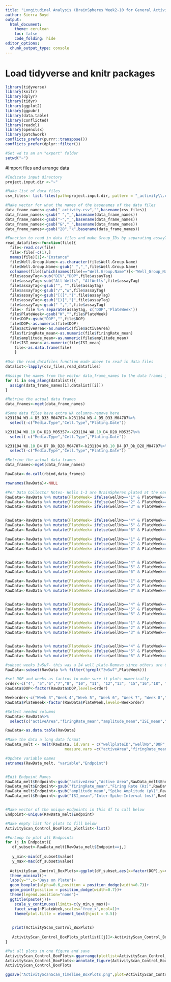 ---
title: "Longitudinal Analysis (BrainSpheres Week2-10 for General Activity"
author: Sierra Boyd
output:
  html_document:
    theme: cerulean
    toc: false
    code_folding: hide
editor_options: 
  chunk_output_type: console
---

# Load tidyverse and knitr packages

```{r load packages}

library(tidyverse)
library(knitr)
library(dplyr)
library(tidyr)
library(ggplot2)
library(ggpubr)
library(data.table)
library(conflicted)
library(readxl)
library(openxlsx)
library(patchwork)
conflicts_prefer(purrr::transpose())
conflicts_prefer(dplyr::filter())

```

```{r}
#Set wd to an an "export" folder
setwd("~")

```

#Import files and arrange data
```{r}
#Indicate input directory
project.input.dir <-"~"

#Make list of data files 
csv_files<- list.files(path=project.input.dir, pattern = "_activity\\.csv$", recursive = T, full.names = T) 

#Make vector for what the names of the basenames of the data files
data_frame_names<-gsub("_activity.csv","",basename(csv_files))
data_frame_names<-gsub(" ","_",basename(data_frame_names))
data_frame_names<-gsub("-","_",basename(data_frame_names))
data_frame_names<-gsub("&","_",basename(data_frame_names))
data_frame_names<-gsub("20","k",basename(data_frame_names))

#Function to read in data files and make Group_IDs by separating assayTag
read_datafiles<-function(file){
  file<-read.csv(file)
  file<-file[-c(1),]
  names(file)[1]<-"Instance"
  file$Well.Group.Name<-as.character(file$Well.Group.Name)
  file$Well.Group.Name<-gsub(" ","_",file$Well.Group.Name)
  colnames(file)[which(names(file)=="Well.Group.Name")]<-"Well_Group_Name"
  file$assayTag<-sub("DIV","DOP",file$assayTag)
  file$assayTag<-sub("All Wells", "AllWells",file$assayTag)
  file$assayTag<-gsub("", "",file$assayTag)
  file$assayTag<-gsub("/","w",file$assayTag)
  file$assayTag<-gsub("[(]","{",file$assayTag)
  file$assayTag<-gsub("[)]","}",file$assayTag)
  file$assayTag<-gsub(" ",",",file$assayTag)
  file<- file %>% separate(assayTag, c('DOP','PlateWeek'))
  file$PlateWeek<-gsub("W","",file$PlateWeek)
  file$DOP<-gsub("DOP","",file$DOP)
  file$DOP<-as.numeric(file$DOP)
  file$activeArea<-as.numeric(file$activeArea)
  file$firingRate_mean<-as.numeric(file$firingRate_mean)
  file$amplitude_mean<-as.numeric(file$amplitude_mean)
  file$ISI_mean<-as.numeric(file$ISI_mean)
    file<-as.data.frame(file)
    }
  
#Use the read_datafiles function made above to read in data files
datalist<-lapply(csv_files,read_datafiles)

#Assign the names from the vector data_frame_names to the data frames just read in
for (i in seq_along(datalist)){
  assign(data_frame_names[i],datalist[[i]])
}

#Retrive the actual data frames
data_frames<-mget(data_frame_names)

#Some data files have extra NA columns-remove here 
k231104_W3.4_D5_D33_M04707<-k231104_W3.4_D5_D33_M04707%>%
  select(-c("Media.Type","Cell.Type","Plating.Date"))

k231104_W8.10_D4_D28_M05357<-k231104_W8.10_D4_D28_M05357%>%
  select(-c("Media.Type","Cell.Type","Plating.Date"))

k231104_W8.10_D4_D7_Dk_D28_M04707<-k231104_W8.10_D4_D7_Dk_D28_M04707%>%
  select(-c("Media.Type","Cell.Type","Plating.Date"))

#Retrive the actual data frames
data_frames<-mget(data_frame_names)

RawData<-do.call(rbind,data_frames)

rownames(RawData)<-NULL


```

```{r}

#Per Data Collector Notes- Wells 1-3 are BrainSpheres plated at the earlier time point and Wells 4-6 are BrainSpheres plated at the last time based on the assayTags
RawData<-RawData %>% mutate(PlateWeek= ifelse(wellNo=="1" & PlateWeek=="3w4","Week 3", PlateWeek))
RawData<-RawData %>% mutate(PlateWeek= ifelse(wellNo=="2" & PlateWeek=="3w4","Week 3", PlateWeek))
RawData<-RawData %>% mutate(PlateWeek= ifelse(wellNo=="3" & PlateWeek=="3w4","Week 3", PlateWeek))


RawData<-RawData %>% mutate(PlateWeek= ifelse(wellNo=="4" & PlateWeek=="3w4","Week 4", PlateWeek))
RawData<-RawData %>% mutate(PlateWeek= ifelse(wellNo=="5" & PlateWeek=="3w4","Week 4", PlateWeek))
RawData<-RawData %>% mutate(PlateWeek= ifelse(wellNo=="6" & PlateWeek=="3w4","Week 4", PlateWeek))

RawData<-RawData %>% mutate(PlateWeek= ifelse(wellNo=="1" & PlateWeek=="8w10","Week 8", PlateWeek))
RawData<-RawData %>% mutate(PlateWeek= ifelse(wellNo=="2" & PlateWeek=="8w10","Week 8", PlateWeek))
RawData<-RawData %>% mutate(PlateWeek= ifelse(wellNo=="3" & PlateWeek=="8w10","Week 8", PlateWeek))


RawData<-RawData %>% mutate(PlateWeek= ifelse(wellNo=="4" & PlateWeek=="8w10","Week 10", PlateWeek))
RawData<-RawData %>% mutate(PlateWeek= ifelse(wellNo=="5" & PlateWeek=="8w10","Week 10", PlateWeek))
RawData<-RawData %>% mutate(PlateWeek= ifelse(wellNo=="6" & PlateWeek=="8w10","Week 10", PlateWeek))

RawData<-RawData %>% mutate(PlateWeek= ifelse(wellNo=="1" & PlateWeek=="5w6","Week 5", PlateWeek))
RawData<-RawData %>% mutate(PlateWeek= ifelse(wellNo=="2" & PlateWeek=="5w6","Week 5", PlateWeek))
RawData<-RawData %>% mutate(PlateWeek= ifelse(wellNo=="3" & PlateWeek=="5w6","Week 5", PlateWeek))


RawData<-RawData %>% mutate(PlateWeek= ifelse(wellNo=="4" & PlateWeek=="5w6","Week 6", PlateWeek))
RawData<-RawData %>% mutate(PlateWeek= ifelse(wellNo=="5" & PlateWeek=="5w6","Week 6", PlateWeek))
RawData<-RawData %>% mutate(PlateWeek= ifelse(wellNo=="6" & PlateWeek=="5w6","Week 6", PlateWeek))

RawData<-RawData %>% mutate(PlateWeek= ifelse(wellNo=="1" & PlateWeek=="6w7","Week 6", PlateWeek))
RawData<-RawData %>% mutate(PlateWeek= ifelse(wellNo=="2" & PlateWeek=="6w7","Week 6", PlateWeek))
RawData<-RawData %>% mutate(PlateWeek= ifelse(wellNo=="3" & PlateWeek=="6w7","Week 6", PlateWeek))


RawData<-RawData %>% mutate(PlateWeek= ifelse(wellNo=="4" & PlateWeek=="6w7","Week 7", PlateWeek))
RawData<-RawData %>% mutate(PlateWeek= ifelse(wellNo=="5" & PlateWeek=="6w7","Week 7",  PlateWeek))
RawData<-RawData %>% mutate(PlateWeek= ifelse(wellNo=="6" & PlateWeek=="6w7","Week 7", PlateWeek))

#subset weeks 3w5w7- this was a 24 well plate-Remove since others are 6 well
RawData<-subset(RawData %>% filter(!grepl("3w5w7",PlateWeek)))
```

```{r }
#set DOP and weeks as factros to make sure it plots numerically
order<-c("4", "5","6","7","8", "10", "11", "12","13", "15","16","18", "19","20", "21","22","25","26","27","28","30","33")
RawData$DOP<-factor(RawData$DOP,levels=order)

Weekorder<-c("Week 3","Week 4","Week 5", "Week 6", "Week 7", "Week 8","Week 10")
RawData$PlateWeek<-factor(RawData$PlateWeek,levels=Weekorder)

```

```{r}

#Select needed columns
RawData<-RawData%>%
  select(c("activeArea","firingRate_mean","amplitude_mean","ISI_mean","wellplateID","wellNo","DOP","PlateWeek"))

RawData<-as.data.table(RawData)

#Make the data a long data format
RawData_melt <- melt(RawData, id.vars = c("wellplateID","wellNo","DOP","PlateWeek"),
                          measure.vars =c("activeArea","firingRate_mean","amplitude_mean","ISI_mean"))

#Update variable names
setnames(RawData_melt, "variable","Endpoint")


#Edit Endpoint Names
RawData_melt$Endpoint<-gsub("activeArea","Active Area",RawData_melt$Endpoint)
RawData_melt$Endpoint<-gsub("firingRate_mean","Firing Rate (Hz)",RawData_melt$Endpoint)
RawData_melt$Endpoint<-gsub("amplitude_mean","Spike Amplitude (µV)",RawData_melt$Endpoint)
RawData_melt$Endpoint<-gsub("ISI_mean","Inter-Spike-Interval (ms)",RawData_melt$Endpoint)


#Make vector of the unique endpoints in this df to call below
Endpoint<-unique(RawData_melt$Endpoint)

#Make empty list for plots to fill below
ActivityScan_Control_BoxPlots_plotlist<-list()

#ForLoop to plot all Endpoints
for (j in Endpoint){
   df_subset<-RawData_melt[RawData_melt$Endpoint==j,]
   
   y_min<-min(df_subset$value)
   y_max<-max(df_subset$value)
  
  ActivityScan_Control_BoxPlots<-ggplot(df_subset,aes(x=factor(DOP),y=value))+
  theme_minimal()+
  labs(y="",x="Days on Plate")+
  geom_boxplot(alpha=0.6,position = position_dodge(width=0.7))+
  geom_point(position = position_dodge(width=0.7))+
  theme(legend.position="none")+
  ggtitle(paste(j))+
    scale_y_continuous(limits=c(y_min,y_max))+
    facet_wrap(~PlateWeek,scales='free_x',ncol=1)+
    theme(plot.title = element_text(hjust = 0.5))

    
   print(ActivityScan_Control_BoxPlots)
  
   ActivityScan_Control_BoxPlots_plotlist[[j]]<-ActivityScan_Control_BoxPlots
}

#Put all plots in one figure and save
ActivityScan_Control_BoxPlots<-ggarrange(plotlist=ActivityScan_Control_BoxPlots_plotlist,ncol=4)
ActivityScan_Control_BoxPlots<-annotate_figure(ActivityScan_Control_BoxPlots, top = text_grob("General Activity Ontogeny for Controls",size=14))
ActivityScan_Control_BoxPlots

ggsave("ActivityScanScan_Timeline_BoxPlots.png",plot=ActivityScan_Control_BoxPlots,bg="white",width=12,height=14)
```



